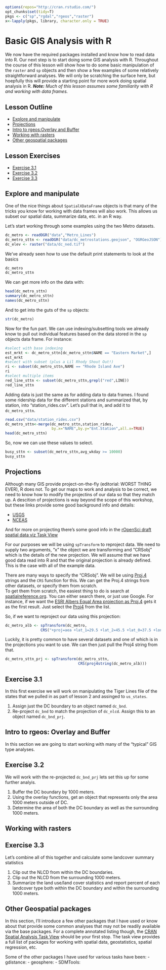 ```r
options(repos="http://cran.rstudio.com/")
opt_chunks$set(tidy=T)
pkgs <- c("sp","rgdal","rgeos","raster")
x<-lapply(pkgs, library, character.only = TRUE)
```

# Basic GIS Analysis with R
We now have the required packages installed and know how to read data into R. Our next step is to start doing some GIS analysis with R. Throughout the course of this lesson will show how to do some basic manipulation of the `raster` and `sp` objects and then show a few examples of some relatively straightforward analyses.  We will only be scratching the surface here, but hoepfully this will provide a starting point for more work doing spatial analysis in R.  ***Note:*** *Much of this lesson assumes some familiarity with R and working with data frames.*

## Lesson Outline
- [Explore and manipulate](#explore-and-manipulate)
- [Projections](#projections)
- [Intro to rgeos:Overlay and Buffer](#intro-to-rgeos-overlay-and-buffer)
- [Working with rasters](#working-with-rasters)
- [Other geospatial packages](#other-geospatial-packages)

## Lesson Exercises
- [Exercise 3.1](#exercise-31)
- [Exercise 3.2](#exercise-32)
- [Exercise 3.3](#exercise-33)

## Explore and manipulate
One of the nice things about `SpatialXDataFrame` objects is that many of the tricks you know for working with data frames will also work.  This allows us subset our spatial data, summarize data, etc. in an R way.

Let's start working through some examples using the two Metro datasets.

```r
dc_metro <- readOGR("data","Metro_Lines")
dc_metro_sttn <- readOGR("data/dc_metrostations.geojson", "OGRGeoJSON")
dc_elev <- raster("data/dc_ned.tif")
```

We've already seen how to use the default print statements to look at the basics

```r
dc_metro
dc_metro_sttn
```

We can get more info on the data with:

```r
head(dc_metro_sttn)
summary(dc_metro_sttn)
names(dc_metro_sttn)
```

And to get into the guts of the `sp` objects:

```r
str(dc_metro)
```

Now for the fun part.  We can use indexing/subsetting tools we already know to pull out individual features based on the data stored in the `sp` objects data frame.  For instance:

```r
#select with base indexing
est_mrkt <- dc_metro_sttn[dc_metro_sttn$NAME == "Eastern Market",]
est_mrkt
#select with subset (plus a Lil Rhody Shout Out!)
ri <- subset(dc_metro_sttn,NAME == "Rhode Island Ave")
ri
#select multiple items
red_line_sttn <- subset(dc_metro_sttn,grepl("red",LINE))
red_line_sttn
```

Adding data is just the same as for adding data to data frames.  I found some ridership data for the different stations and summarized that, by station, into "station_rides.csv".  Let's pull that in, and add it to `dc_metro_sttn`.  

```r
read.csv("data/station_rides.csv")
dc_metro_sttn<-merge(dc_metro_sttn,station_rides,
                     by.x="NAME",by.y="Ent.Station",all.x=TRUE)
head(dc_metro_sttn)
```

So, now we can use these values to select.

```r
busy_sttn <- subset(dc_metro_sttn,avg_wkday >= 10000)
busy_sttn
```

## Projections
Although many GIS provide project-on-the-fly (editorial: WORST THING EVER), R does not.  To get our maps to work and analysis to be correct, we need to know how to modify the projectins of our data so that they match up.  A descition of projections is way beyond the scope of this workshop, but these links provide some good background info and details:

- [USGS](http://egsc.usgs.gov/isb//pubs/MapProjections/projections.html)
- [NCEAS](https://www.nceas.ucsb.edu/~frazier/RSpatialGuides/OverviewCoordinateReferenceSystems.pdf)

And for more on projecting there's some good info in the [rOpenSci draft spatial data viz Task View](https://github.com/ropensci/maptools#projecting-data)

For our purposes we will be using `spTransform` to reproject data.  We need to supply two arguments, "x" the object we are transforming and "CRSobj" which is the details of the new projection.  We will assume that we have good data read into R and that the original projection is already defined.  This is the case with all of the example data.

There are many ways to specify the "CRSobj".  We will be using [Proj.4](https://trac.osgeo.org/proj/) strings and the `CRS` function for this.  We can get the Proj.4 strings from other datasets, or specify them from scratch.  
To get them from scratch, the easiest thing to do is search at [spatialreference.org](http://spatialreference.org/).  You can either search there, or just use Google.  For instance, if we want the [ESRI Albers Equal Area projection as Proj.4](www.google.com/search?q=ESRI Albers Equal Area projection as Proj.4) gets it as the first result.  Just select the [Proj4](http://spatialreference.org/ref/esri/usa-contiguous-albers-equal-area-conic/proj4/) from the list.

So, if we want to reproject our data using this projection:

```r
dc_metro_alb <- spTransform(dc_metro,
                CRS("+proj=aea +lat_1=29.5 +lat_2=45.5 +lat_0=37.5 +lon_0=-96 +x_0=0 +y_0=0 +ellps=GRS80 +datum=NAD83 +units=m +no_defs"))
```

Luckily, it is pretty common to have several datasets and one of which is in the projections you want to use.  We can then just pull the Proj4 string from that.

```r
dc_metro_sttn_prj <- spTransform(dc_metro_sttn,
                                 CRS(proj4string(dc_metro_alb))) 
```

## Exercise 3.1
In this first exercise we will work on manipulating the Tiger Lines file of the states that we pulled in as part of lesson 2 and assinged to `us_states`.

1. Assign just the DC boundary to an object named `dc_bnd`.
2. Re-project `dc_bnd` to match the projection of `dc_nlcd`.  Assign this to an object named `dc_bnd_prj`.
 
## Intro to rgeos: Overlay and Buffer
In this section we are going to start working with many of the "typical" GIS type analyses. 

## Exercise 3.2
We will work with the re-projected `dc_bnd_prj` lets set this up for some further analyis.

1. Buffer the DC boundary by 1000 meters.
2. Using the overlay functions, get an object that represents only the area 1000 meters outside of DC.
3. Determine the area of both the DC boundary as well as the surrounding 1000 meters.

## Working with rasters

## Exercise 3.3
Let's combine all of this together and calculate some landcover summary statistics

1. Clip out the NLCD from within the DC boundaries.
2. Clip out the NLCD from the surrounding 1000 meters.
3. Summarize the land use/land cover statistics and report percent of each landcover type both within the DC boundary and within the surrounding 1000 meters.

## Other Geospatial packages
In this section, I'll introduce a few other packages that I have used or know about that provide some common analyses that may not be readily available via the base packages.  For a complete annotated listing though, the [CRAN Spatial Analysis Task View](https://cran.r-project.org/web/views/Spatial.html) should be your first stop.  The task view provides a full list of packages for working with spatial data, geostatistics, spatial regression, etc.  

Some of the other packages I have used for various tasks have been:
- gdistance: 
- geosphere:
- SDMTools:

